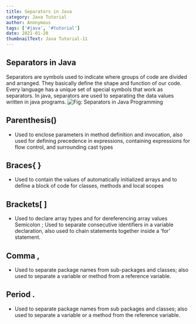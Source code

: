 ```yaml
---
title: Separators in Java
category: Java Tutorial
author: Anonymous
tags: ['#java', '#tutorial']
date: 2021-01-20
thumbnailText: Java Tutorial-11
---
```

## Separators in Java
Separators are symbols used to indicate where groups of code are divided and arranged. They basically define the shape and function of our code. Every language has a unique set of special symbols that work as separators. In java, separators are used to separating the data values written in java programs.
![Fig: Separators in Java Programming](../../assets/javaPic/seperator.png)

## Parenthesis()
- Used to enclose parameters in method definition and invocation, also used for defining precedence in expressions, containing expressions for flow control, and surrounding cast types
## Braces{ }
- Used to contain the values of automatically initialized arrays and to define a block of code for classes, methods and local scopes
## Brackets[ ]
- Used to declare array types and for dereferencing array values Semicolon ; Used to separate consecutive identifiers in a variable declaration, also used to chain statements together inside a ‘for’ statement.
## Comma ,
- Used to separate package names from sub-packages and classes; also used to separate a variable or method from a reference variable.
## Period .
- Used to separate package names from sub packages and classes; also used to separate a variable or a method from the reference variable.
